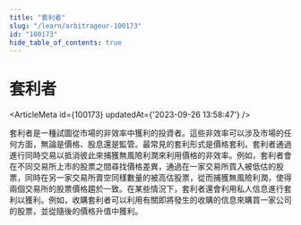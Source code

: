 ```yaml
---
title: "套利者"
slug: "/learn/arbitrageur-100173"
id: "100173"
hide_table_of_contents: true
---
```



# 套利者

<ArticleMeta id={100173} updatedAt={'2023-09-26 13:58:47'} />
<div className='border-solid border-b border-t-0 my-4 border-[var(--ifm-color-gray-300)]' />

套利者是一種試圖從市場的非效率中獲利的投資者。這些非效率可以涉及市場的任何方面，無論是價格、股息還是監管。最常見的套利形式是價格套利。套利者通過進行同時交易以抵消彼此來捕獲無風險利潤來利用價格的非效率。例如，套利者會在不同交易所上市的股票之間尋找價格差異，通過在一家交易所買入被低估的股票，同時在另一家交易所賣空同樣數量的被高估股票，從而捕獲無風險利潤，使得兩個交易所的股票價格趨於一致。在某些情況下，套利者還會利用私人信息進行套利以獲利。例如，收購套利者可以利用有關即將發生的收購的信息來購買一家公司的股票，並從隨後的價格升值中獲利。
